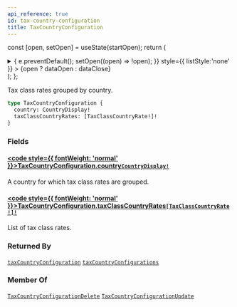 ```yaml
---
api_reference: true
id: tax-country-configuration
title: TaxCountryConfiguration
---
```






const [open, setOpen] = useState(startOpen);
return (
<details {...(open ? { open: true } : {})} className="details" style={{ border:'none', boxShadow:'none', background:'var(--ifm-background-color)' }}>
<summary
onClick={(e) => {
e.preventDefault();
setOpen((open) => !open);
}}
style={{ listStyle:'none' }} >
{open ? dataOpen : dataClose}
</summary>
{open && children}
</details>
);
};

Tax class rates grouped by country.

```graphql
type TaxCountryConfiguration {
  country: CountryDisplay!
  taxClassCountryRates: [TaxClassCountryRate!]!
}
```

### Fields

#### [<code style={{ fontWeight: 'normal' }}>TaxCountryConfiguration.<b>country</b></code>](#)<Bullet />[`CountryDisplay!`](../../../api-reference/miscellaneous/objects/country-display.mdx) <Badge class="badge badge--secondary" text="non-null"/> <Badge class="badge badge--secondary" text="object"/> <Badge class="badge badge--secondary" text="miscellaneous"/>

A country for which tax class rates are grouped.

#### [<code style={{ fontWeight: 'normal' }}>TaxCountryConfiguration.<b>taxClassCountryRates</b></code>](#)<Bullet />[`[TaxClassCountryRate!]!`](../../../api-reference/taxes/objects/tax-class-country-rate.mdx) <Badge class="badge badge--secondary" text="non-null"/> <Badge class="badge badge--secondary" text="object"/> <Badge class="badge badge--secondary" text="taxes"/>

List of tax class rates.

### Returned By

[`taxCountryConfiguration`](../../../api-reference/taxes/queries/tax-country-configuration.mdx) <Badge class="badge badge--secondary" text="query"/><Bullet />[`taxCountryConfigurations`](../../../api-reference/taxes/queries/tax-country-configurations.mdx) <Badge class="badge badge--secondary" text="query"/>

### Member Of

[`TaxCountryConfigurationDelete`](../../../api-reference/taxes/objects/tax-country-configuration-delete.mdx) <Badge class="badge badge--secondary" text="object"/><Bullet />[`TaxCountryConfigurationUpdate`](../../../api-reference/taxes/objects/tax-country-configuration-update.mdx) <Badge class="badge badge--secondary" text="object"/>
